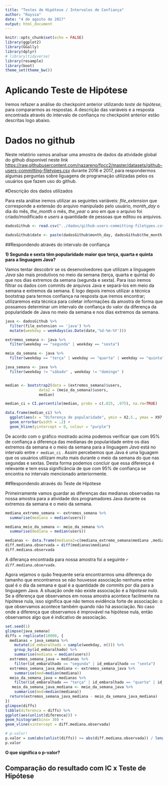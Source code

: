 ```yaml
---
title: "Testes de Hipótese / Intervalos de Confiança"
author: "Rayssa"
date: "4 de agosto de 2017"
output: html_document
---
```


```r
knitr::opts_chunk$set(echo = FALSE)
library(ggplot2)
library(GGally)
library(dplyr)
# library(tidyverse)
library(resample)
library(boot) 
theme_set(theme_bw())
```

# Aplicando Teste de Hipótese

Iremos refazer a análise do checkpoint anterior utilizando *teste de hipótese*, para compararmos as respostas. A descrição das variáveis e a resposta encontrada através do intervalo de confiança no checkpoint anterior estão descritas logo abaixo.

# Dados no github

Neste relatório vamos analisar uma amostra de dados da atividade global do github disponível neste link <https://raw.githubusercontent.com/nazareno/fpcc2/master/datasets/github-users-committing-filetypes.csv> durante 2016 e 2017, para respondermos algumas perguntas sobre liguagens de programação utilizadas pelos os usuários que fazem uso do github. 


#Descrição dos dados utilizados

Para esta análise iremos utilizar as seguintes variáveis: *file_extension* que corresponde a extensão do arquivo manipulado pelo usuário, *month_day* o dia do mês, *the_month* o mês, *the_year* o ano em que o arquivo foi criado/modificado e *users* a quantidade de pessoas que editou os arquivos.


```r
dadosGithub <- read.csv("../dados/github-users-committing-filetypes.csv")

dadosGithub$date <- paste(dadosGithub$month_day, dadosGithub$the_month, dadosGithub$the_year, sep = "-")
```


##Respondendo através do intervalo de confiança

**1) Segunda e sexta têm popularidade maior que terça, quarta e quinta para a linguagem Java?** 

Vamos tentar descobrir se os desenvolvedores que utilizam a linguagem *Java* são mais produtivos no meio da semana (terça, quarta e quinta) do que nos dias extremos da semana (segunda e sexta). Para isso iremos filtrar os dados com commits de arquivos Java e separá-los em meio da semana e extremos da semana. E logo depois iremos utilizar a técnica bootstrap para termos confiança na resposta que iremos encontrar; utilizaremos esta técnica para coletar informações da amostra de forma que possamos determinar um intervalo de confiança do valor da diferença da popularidade de Java no meio da semana e nos dias extremos da semana.

```r
java <- dadosGithub %>% 
  filter(file_extension == 'java') %>% 
  mutate(weekday = weekdays(as.Date(date,'%d-%m-%Y')))

extremos_semana <- java %>% 
  filter(weekday == "segunda" | weekday == "sexta")

meio_da_semana <- java %>% 
  filter(weekday == "terça" | weekday == "quarta" | weekday == "quinta")

java_semana <- java %>% 
  filter(weekday != "sábado" , weekday != "domingo" )


median <- bootstrap2(data = (extremos_semana)$users, 
               data2 = (meio_da_semana)$users,
               median)

median_ci = CI.percentile(median, probs = c(.025, .975), na.rm=TRUE)

data.frame(median_ci) %>% 
  ggplot(aes(x = "Diferença de popularidade", ymin = X2.5., ymax = X97.5.)) + 
  geom_errorbar(width = .2) + 
  geom_hline(yintercept = 0, colour = "purple")

```

De acordo com o gráfico mostrado acima podemos verificar que com 95% de confiança a diferença das medianas de popularidade entre os dias extremos da semana e o meio da semana para a linguagem *Java* está no intervalo entre `r median_ci` . Assim percebemos que Java é uma liguagem que os usuários utilizam muito mais durante o meio da semana do que nas segundas e sextas. Desta forma podemos concluir que essa diferença é relevante e tem essa significância de que com 95% de confiança se encontra no intervalo mencionado anteriormente.

##Respondendo através do Teste de Hipótese

Primeirramente vamos guardar as diferenças das medianas observadas na nossa amostra para a atividade dos programadores Java durante os extremos da semana e o meio da semana.

```r
mediana_extremo_semana <- extremos_semana %>% 
  summarise(mediana = median(users))

mediana_meio_da_semana <- meio_da_semana %>%
  summarise(mediana = median(users))

medianas <- data.frame(mediana2=c(mediana_extremo_semana$mediana ,mediana_meio_da_semana$mediana))
diff.mediana.observada = diff(medianas$mediana)
diff.mediana.observada

```

A diferança encontrada para nossa amostra foi a seguinte *`r diff.mediana.observada`*.

Agora vejamos o quão frequente seria encontrarmos uma diferença do tamanho que encontramos se não houvesse associação nenhuma entre qual é o dia da semana e qual é a quantidade de commits por dia para a linguagem Java. A situação onde não existe associação é a *hipótese nula*. Se a diferença que observamos em nossa amostra acontece facilmente na hipótese nula, isso significa que não temos evidência forte de associação: o que observamos acontece também quando não há associação. No caso onde a diferença que observamos é improvável na hipótese nula, então observamos algo que é indicativo de associação. 


```r
set.seed(1)
glimpse(java_semana)
diffs = replicate(10000, {
  medianas = java_semana %>% 
    mutate(id_embaralhado = sample(weekday, n())) %>% 
    group_by(id_embaralhado) %>% 
    summarise(mediana = median(users))
  extremos_semana_java = medianas %>% 
    filter(id_embaralhado == "segunda" | id_embaralhado == "sexta")
  extremos_semana_java_mediana <- extremos_semana_java %>% 
    summarise(med=median(mediana))
  meio_da_semana_java = medianas %>% 
    filter(id_embaralhado == "terça" | id_embaralhado == "quarta" | id_embaralhado == "quinta")
   meio_da_semana_java_mediana <- meio_da_semana_java %>% 
    summarise(med=median(mediana))
  return(extremos_semana_java_mediana - meio_da_semana_java_mediana)
})
glimpse(diffs)
tibble(diferenca = diffs) %>%
ggplot(aes(unlist(diferenca))) +
geom_histogram(bins= 30) +
geom_vline(xintercept = diff.mediana.observada)

# p-valor!
p.valor = sum(abs(unlist(diffs)) >= abs(diff.mediana.observada)) / length(unlist(diffs))
p.valor
```

**O que significa o p-valor?**

## Comparação do resultado com IC x Teste de Hipótese